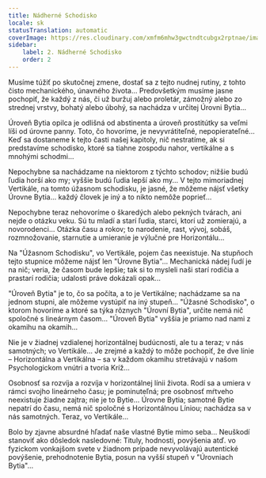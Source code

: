 ```yaml
---
title: Nádherné Schodisko
locale: sk
statusTranslation: automatic
coverImage: https://res.cloudinary.com/xmfm6mhw3gwctndtcubgx2rptnae/image/upload/v1740468922/small_cover_tratado_de_psicologia_revolucionaria_a4c0dca4e0.webp
sidebar:
    label: 2. Nádherné Schodisko
    order: 2
---
```

Musíme túžiť po skutočnej zmene, dostať sa z tejto nudnej rutiny, z tohto čisto mechanického, únavného života... Predovšetkým musíme jasne pochopiť, že každý z nás, či už buržuj alebo proletár, zámožný alebo zo strednej vrstvy, bohatý alebo úbohý, sa nachádza v určitej Úrovni Bytia...

Úroveň Bytia opilca je odlišná od abstinenta a úroveň prostitútky sa veľmi líši od úrovne panny. Toto, čo hovoríme, je nevyvrátiteľné, nepopierateľné... Keď sa dostaneme k tejto časti našej kapitoly, nič nestratíme, ak si predstavíme schodisko, ktoré sa tiahne zospodu nahor, vertikálne a s mnohými schodmi...

Nepochybne sa nachádzame na niektorom z týchto schodov; nižšie budú ľudia horší ako my; vyššie budú ľudia lepší ako my... V tejto mimoriadnej Vertikále, na tomto úžasnom schodisku, je jasné, že môžeme nájsť všetky Úrovne Bytia... každý človek je iný a to nikto nemôže poprieť...

Nepochybne teraz nehovoríme o škaredých alebo pekných tvárach, ani nejde o otázku veku. Sú tu mladí a starí ľudia, starci, ktorí už zomierajú, a novorodenci... Otázka času a rokov; to narodenie, rast, vývoj, sobáš, rozmnožovanie, starnutie a umieranie je výlučné pre Horizontálu...

Na "Úžasnom Schodisku", vo Vertikále, pojem čas neexistuje. Na stupňoch tejto stupnice môžeme nájsť len "Úrovne Bytia"... Mechanická nádej ľudí je na nič; veria, že časom bude lepšie; tak si to mysleli naši starí rodičia a prastarí rodičia; udalosti práve dokázali opak...

"Úroveň Bytia" je to, čo sa počíta, a to je Vertikálne; nachádzame sa na jednom stupni, ale môžeme vystúpiť na iný stupeň... "Úžasné Schodisko", o ktorom hovoríme a ktoré sa týka rôznych "Úrovní Bytia", určite nemá nič spoločné s lineárnym časom... "Úroveň Bytia" vyššia je priamo nad nami z okamihu na okamih...

Nie je v žiadnej vzdialenej horizontálnej budúcnosti, ale tu a teraz; v nás samotných; vo Vertikále... Je zrejmé a každý to môže pochopiť, že dve línie – Horizontálna a Vertikálna – sa v každom okamihu stretávajú v našom Psychologickom vnútri a tvoria Kríž...

Osobnosť sa rozvíja a rozvíja v horizontálnej línii života. Rodí sa a umiera v rámci svojho lineárneho času; je pominuteľná; pre osobnosť mŕtveho neexistuje žiadne zajtra; nie je to Bytie... Úrovne Bytia; samotné Bytie nepatrí do času, nemá nič spoločné s Horizontálnou Líniou; nachádza sa v nás samotných. Teraz, vo Vertikále...

Bolo by zjavne absurdné hľadať naše vlastné Bytie mimo seba... Neuškodí stanoviť ako dôsledok nasledovné: Tituly, hodnosti, povýšenia atď. vo fyzickom vonkajšom svete v žiadnom prípade nevyvolávajú autentické povýšenie, prehodnotenie Bytia, posun na vyšší stupeň v "Úrovniach Bytia"...

